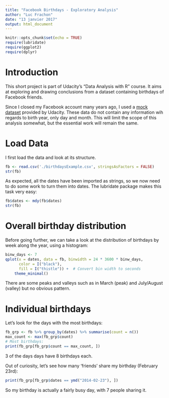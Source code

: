 ```yaml
---
title: "Facebook Birthdays - Exploratory Analysis"
author: "Luc Frachon"
date: "13 janvier 2017"
output: html_document
---
```


```r
knitr::opts_chunk$set(echo = TRUE)
require(lubridate)
require(ggplot2)
require(dplyr)
```

# Introduction

This short project is part of Udacity's "Data Analysis with R" course. It aims at exploring and drawing conclusions from a dataset containing birthdays of Facebook friends.

Since I closed my Facebook account many years ago, I used a [mock dataset](https://s3.amazonaws.com/udacity-hosted-downloads/ud651/birthdaysExample.csv) provided by Udacity. These data do not contain any information wih regards to birth year, only day and month. This will limit the scope of this analysis somewhat, but the essential work will remain the same.

# Load Data

I first load the data and look at its structure.
```r
fb <- read.csv('./birthdaysExample.csv', stringsAsFactors = FALSE)
str(fb)
```

As expected, all the dates have been imported as strings, so we now need to do some work to turn them into dates. The lubridate package makes this task very easy:

```r
fb$dates <- mdy(fb$dates)
str(fb)
```

# Overall birthday distribution

Before going further, we can take a look at the distribution of birthdays by week along the year, using a histogram:

```r
binw_days <- 7
qplot(x = dates, data = fb, binwidth = 24 * 3600 * binw_days, 
      color = I("black"),
      fill = I("thistle")) +  # Convert bin width to seconds
    theme_minimal()
```

There are some peaks and valleys such as in March (peak) and July/August (valley) but no obvious pattern.

# Individual birthdays

Let's look for the days with the most birthdays:
```r
fb_grp <- fb %>% group_by(dates) %>% summarise(count = n())
max_count <- max(fb_grp$count)
# Most birthdays:
print(fb_grp[fb_grp$count == max_count, ])
```

3 of the days days have 8 birthdays each.

Out of curiosity, let's see how many 'friends' share my birthday (February 23rd):
```r
print(fb_grp[fb_grp$dates == ymd("2014-02-23"), ])
```

So my birthday is actually a fairly busy day, with 7 people sharing it.